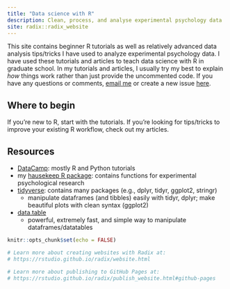 ```yaml
---
title: "Data science with R"
description: Clean, process, and analyse experimental psychology data
site: radix::radix_website
---
```


This site contains beginner R tutorials as well as relatively advanced data analysis tips/tricks I have used to analyze experimental psychology data. I have used these tutorials and articles to teach data science with R in graduate school. In my tutorials and articles, I usually try my best to explain *how* things work rather than just provide the uncommented code. If you have any questions or comments, [email me](mailto:hauselin@gmail.com) or create a new issue [here](https://github.com/hauselin/rtutorialsite/issues).

## Where to begin

If you're new to R, start with the tutorials. If you're looking for tips/tricks to improve your existing R workflow, check out my articles.

## Resources

* [DataCamp](http://datacamp.com/): mostly R and Python tutorials
* my [hausekeep R package](https://hauselin.github.io/hausekeep/): contains functions for experimental psychological research
* [tidyverse](https://www.tidyverse.org/): contains many packages (e.g., dplyr, tidyr, ggplot2, stringr)
    * manipulate dataframes (and tibbles) easily with tidyr, dplyr; make beautiful plots with clean syntax (ggplot2)
* [data.table](https://cran.r-project.org/web/packages/data.table/vignettes/datatable-intro.html)
    * powerful, extremely fast, and simple way to manipulate dataframes/datatables


```r
knitr::opts_chunk$set(echo = FALSE)

# Learn more about creating websites with Radix at:
# https://rstudio.github.io/radix/website.html

# Learn more about publishing to GitHub Pages at:
# https://rstudio.github.io/radix/publish_website.html#github-pages

```
